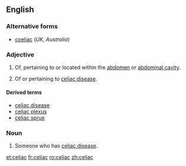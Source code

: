 ==English==

===Alternative forms===
* [[coeliac]] (''UK, Australia'')

===Adjective===
{{en-adj|-}}

# {{context|US|anatomy|lang=en}} Of, pertaining to or located within the [[abdomen]] or [[abdominal cavity]].
# {{context|US|medicine|lang=en}} Of or pertaining to [[celiac disease]].

====Derived terms====
* [[celiac disease]]
* [[celiac plexus]]
* [[celiac sprue]]

===Noun===
{{en-noun}}

# Someone who has [[celiac disease]].

[[et:celiac]]
[[fr:celiac]]
[[ro:celiac]]
[[zh:celiac]]